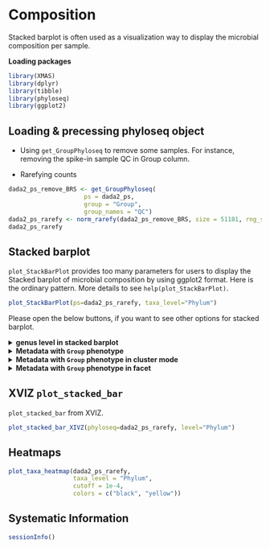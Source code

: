 # Composition

Stacked barplot is often used as a visualization way to display the microbial composition per sample.  

**Loading packages**

```R
library(XMAS)
library(dplyr)
library(tibble)
library(phyloseq)
library(ggplot2)
```


## Loading & precessing phyloseq object

* Using `get_GroupPhyloseq` to remove some samples. For instance, removing the spike-in sample QC in Group column.

* Rarefying counts
```r
dada2_ps_remove_BRS <- get_GroupPhyloseq(
                     ps = dada2_ps,
                     group = "Group",
                     group_names = "QC")
dada2_ps_rarefy <- norm_rarefy(dada2_ps_remove_BRS, size = 51181, rng_seed = 123)
dada2_ps_rarefy
```


## Stacked barplot 

`plot_StackBarPlot` provides too many parameters for users to display the Stacked barplot of microbial composition by using ggplot2 format. Here is the ordinary pattern. More details to see `help(plot_StackBarPlot)`.

```r
plot_StackBarPlot(ps=dada2_ps_rarefy, taxa_level="Phylum")
```


Please open the below buttons, if you want to see other options for stacked barplot.

<details>
<summary>**genus level in stacked barplot**</summary>
```r
dada2_ps_rarefy_genus <- summarize_taxa(dada2_ps_rarefy, taxa_level = "Genus")
otu_tab <- phyloseq::otu_table(dada2_ps_rarefy_genus)
sam_tab <- phyloseq::sample_data(dada2_ps_rarefy_genus)
plot_StackBarPlot(
      data_otu=otu_tab,
      data_sam=sam_tab,
      cutoff = 0.01,
      taxa_level="Genus")
```
</details>


<details>
<summary>**Metadata with `Group` phenotype**</summary>
```r
plot_StackBarPlot(
        ps=dada2_ps_rarefy,
        taxa_level="Phylum",
        group = "Group")
```
</details>


<details>
<summary>**Metadata with `Group` phenotype in cluster mode**</summary>
```r
plot_StackBarPlot(
        ps=dada2_ps_rarefy,
        taxa_level="Phylum",
        group = "Group",
        cluster = TRUE)
```
</details>


<details>
<summary>**Metadata with `Group` phenotype in facet**</summary>
```r
plot_StackBarPlot(
        ps=dada2_ps_rarefy,
        taxa_level="Phylum",
        group = "Group",
        facet = TRUE)
```
</details>


## XVIZ `plot_stacked_bar`

`plot_stacked_bar` from XVIZ.

```r
plot_stacked_bar_XIVZ(phyloseq=dada2_ps_rarefy, level="Phylum")
```

## Heatmaps

```r
plot_taxa_heatmap(dada2_ps_rarefy, 
                  taxa_level = "Phylum", 
                  cutoff = 1e-4, 
                  colors = c("black", "yellow"))
```


## Systematic Information
```r
sessionInfo()
```
